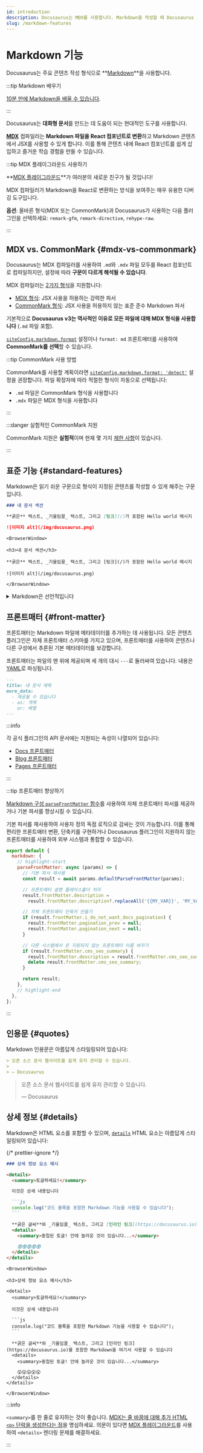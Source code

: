 ```yaml
---
id: introduction
description: Docusaurus는 MDX를 사용합니다. Markdown을 작성할 때 Docusaurus 특정 기능에 대해 자세히 알아보세요.
slug: /markdown-features
---
```


# Markdown 기능


Docusaurus는 주요 콘텐츠 작성 형식으로 **[Markdown](https://commonmark.org/)**을 사용합니다.

:::tip Markdown 배우기

[10분 만에 Markdown을 배울 수 있습니다](https://commonmark.org/help/).

:::

Docusaurus는 **대화형 문서**를 만드는 데 도움이 되는 현대적인 도구를 사용합니다.

**[MDX](https://mdxjs.com/)** 컴파일러는 **Markdown 파일을 React 컴포넌트로 변환**하고 Markdown 콘텐츠에서 JSX를 사용할 수 있게 합니다. 이를 통해 콘텐츠 내에 React 컴포넌트를 쉽게 삽입하고 즐거운 학습 경험을 만들 수 있습니다.

:::tip MDX 플레이그라운드 사용하기

**[MDX 플레이그라운드](https://mdxjs.com/playground/)**가 여러분의 새로운 친구가 될 것입니다!

MDX 컴파일러가 Markdown을 React로 변환하는 방식을 보여주는 매우 유용한 디버깅 도구입니다.

**옵션**: 올바른 형식(MDX 또는 CommonMark)과 Docusaurus가 사용하는 다음 플러그인을 선택하세요: `remark-gfm`, `remark-directive`, `rehype-raw`.

:::

## MDX vs. CommonMark {#mdx-vs-commonmark}

Docusaurus는 MDX 컴파일러를 사용하여 `.md`와 `.mdx` 파일 모두를 React 컴포넌트로 컴파일하지만, 설정에 따라 **구문이 다르게 해석될 수 있습니다**.

MDX 컴파일러는 [2가지 형식](https://mdxjs.com/packages/mdx/#optionsformat)을 지원합니다:

- [MDX 형식](https://mdxjs.com/docs/what-is-mdx/): JSX 사용을 허용하는 강력한 파서
- [CommonMark 형식](https://commonmark.org/): JSX 사용을 허용하지 않는 표준 준수 Markdown 파서

기본적으로 **Docusaurus v3는 역사적인 이유로 모든 파일에 대해 MDX 형식을 사용합니다** (`.md` 파일 포함).

[`siteConfig.markdown.format`](../../api/docusaurus.config.js.mdx#markdown) 설정이나 `format: md` 프론트매터를 사용하여 **CommonMark를 선택**할 수 있습니다.

:::tip CommonMark 사용 방법

CommonMark를 사용할 계획이라면 [`siteConfig.markdown.format: 'detect'`](../../api/docusaurus.config.js.mdx#markdown) 설정을 권장합니다. 파일 확장자에 따라 적절한 형식이 자동으로 선택됩니다:

- `.md` 파일은 CommonMark 형식을 사용합니다
- `.mdx` 파일은 MDX 형식을 사용합니다

:::

:::danger 실험적인 CommonMark 지원

CommonMark 지원은 **실험적**이며 현재 몇 가지 [제한 사항](https://github.com/facebook/docusaurus/issues/9092)이 있습니다.

:::

## 표준 기능 {#standard-features}

Markdown은 읽기 쉬운 구문으로 형식이 지정된 콘텐츠를 작성할 수 있게 해주는 구문입니다.

```md
### 내 문서 섹션

**굵은** 텍스트, _기울임꼴_ 텍스트, 그리고 [링크](/)가 포함된 Hello world 메시지

![이미지 alt](/img/docusaurus.png)
```

```mdx-code-block
<BrowserWindow>

<h3>내 문서 섹션</h3>

**굵은** 텍스트, _기울임꼴_ 텍스트, 그리고 [링크](/)가 포함된 Hello world 메시지

![이미지 alt](/img/docusaurus.png)

</BrowserWindow>
```

<details>

<summary>Markdown은 선언적입니다</summary>

일부는 Markdown과 HTML 사이에 1:1 상관 관계가 있다고 가정할 수 있습니다. 예를 들어, `![Preview](/img/docusaurus.png)`가 항상 그대로 `<img src="/img/docusaurus.png" alt="Preview" />`가 된다고 생각할 수 있습니다. 하지만 _그렇지 않습니다_.

Markdown 구문 `![message](url)`는 여기에 이미지를 삽입해야 한다는 것을 선언적으로 Docusaurus에 알려줄 뿐입니다. 하지만 우리는 [파일 경로를 URL 경로로 변환](./markdown-features-assets.mdx#images)하는 등의 다른 작업을 수행할 수 있으므로, 생성된 마크업은 다른 Markdown 렌더러의 출력이나 동등한 JSX/HTML 코드로 단순히 손으로 옮긴 것과 다를 수 있습니다.

일반적으로 마크업의 _의미론_(` ``` `는 [코드 블록](./markdown-features-code-blocks.mdx)이 되고, `>`는 [인용문](#quotes)이 되는 등)만 가정해야 하며, 실제 컴파일된 출력을 가정해서는 안 됩니다.

</details>

## 프론트매터 {#front-matter}

프론트매터는 Markdown 파일에 메타데이터를 추가하는 데 사용됩니다. 모든 콘텐츠 플러그인은 자체 프론트매터 스키마를 가지고 있으며, 프론트매터를 사용하여 콘텐츠나 다른 구성에서 추론된 기본 메타데이터를 보강합니다.

프론트매터는 파일의 맨 위에 제공되며 세 개의 대시 `---`로 둘러싸여 있습니다. 내용은 [YAML](https://yaml.org/spec/1.2.2/)로 파싱됩니다.

```md
---
title: 내 문서 제목
more_data:
  - 제공될 수 있습니다
  - as: 객체
    or: 배열
---
```

:::info

각 공식 플러그인의 API 문서에는 지원되는 속성이 나열되어 있습니다:

- [Docs 프론트매터](../../api/plugins/plugin-content-docs.mdx#markdown-front-matter)
- [Blog 프론트매터](../../api/plugins/plugin-content-blog.mdx#markdown-front-matter)
- [Pages 프론트매터](../../api/plugins/plugin-content-pages.mdx#markdown-front-matter)

:::

:::tip 프론트매터 향상하기

[Markdown 구성 `parseFrontMatter` 함수](../../api/docusaurus.config.js.mdx#markdown)를 사용하여 자체 프론트매터 파서를 제공하거나 기본 파서를 향상시킬 수 있습니다.

기본 파서를 재사용하여 사용자 정의 독점 로직으로 감싸는 것이 가능합니다. 이를 통해 편리한 프론트매터 변환, 단축키를 구현하거나 Docusaurus 플러그인이 지원하지 않는 프론트매터를 사용하여 외부 시스템과 통합할 수 있습니다.

```js title="docusaurus.config.js"
export default {
  markdown: {
    // highlight-start
    parseFrontMatter: async (params) => {
      // 기본 파서 재사용
      const result = await params.defaultParseFrontMatter(params);

      // 프론트매터 설명 플레이스홀더 처리
      result.frontMatter.description =
        result.frontMatter.description?.replaceAll('{{MY_VAR}}', 'MY_VALUE');

      // 자체 프론트매터 단축키 만들기
      if (result.frontMatter.i_do_not_want_docs_pagination) {
        result.frontMatter.pagination_prev = null;
        result.frontMatter.pagination_next = null;
      }

      // 다른 시스템에서 온 지원되지 않는 프론트매터 이름 바꾸기
      if (result.frontMatter.cms_seo_summary) {
        result.frontMatter.description = result.frontMatter.cms_seo_summary;
        delete result.frontMatter.cms_seo_summary;
      }

      return result;
    },
    // highlight-end
  },
};
```

:::

## 인용문 {#quotes}

Markdown 인용문은 아름답게 스타일링되어 있습니다:

```md
> 오픈 소스 문서 웹사이트를 쉽게 유지 관리할 수 있습니다.
>
> — Docusaurus
```

<BrowserWindow>

> 오픈 소스 문서 웹사이트를 쉽게 유지 관리할 수 있습니다.
>
> — Docusaurus

</BrowserWindow>

## 상세 정보 {#details}

Markdown은 HTML 요소를 포함할 수 있으며, [`details`](https://developer.mozilla.org/en-US/docs/Web/HTML/Element/details) HTML 요소는 아름답게 스타일링되어 있습니다:

{/* prettier-ignore */}
````md
### 상세 정보 요소 예시

<details>
  <summary>토글하세요!</summary>

  이것은 상세 내용입니다

  ```js
  console.log("코드 블록을 포함한 Markdown 기능을 사용할 수 있습니다");
  ```

  **굵은 글씨**와 _기울임꼴_ 텍스트, 그리고 [인라인 링크](https://docusaurus.io)를 포함한 Markdown을 여기서 사용할 수 있습니다
  <details>
    <summary>중첩된 토글! 안에 놀라운 것이 있습니다...</summary>

    😲😲😲😲😲
  </details>
</details>
````

````mdx-code-block
<BrowserWindow>

<h3>상세 정보 요소 예시</h3>

<details>
  <summary>토글하세요!</summary>

  이것은 상세 내용입니다

  ```js
  console.log("코드 블록을 포함한 Markdown 기능을 사용할 수 있습니다");
  ```

  **굵은 글씨**와 _기울임꼴_ 텍스트, 그리고 [인라인 링크](https://docusaurus.io)를 포함한 Markdown을 여기서 사용할 수 있습니다
  <details>
    <summary>중첩된 토글! 안에 놀라운 것이 있습니다...</summary>

    😲😲😲😲😲
  </details>
</details>

</BrowserWindow>
````

:::info

`<summary>`를 한 줄로 유지하는 것이 좋습니다. [MDX는 줄 바꿈에 대해 추가 HTML `<p>` 단락을 생성한다는 점](https://mdxjs.com/migrating/v2/#jsx)을 명심하세요. 의문이 있다면 [MDX 플레이그라운드](https://mdxjs.com/playground/)를 사용하여 `<details>` 렌더링 문제를 해결하세요.

:::
